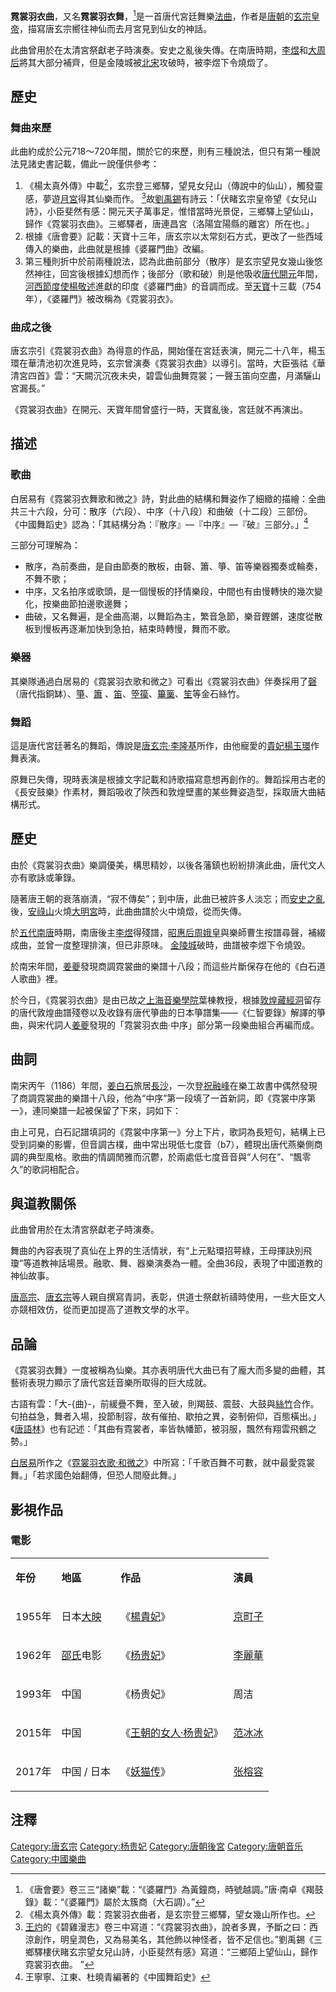 {{Otheruses|subject=唐代宮廷舞樂《霓(ní)裳羽衣曲》|other=[[周深|周深]]演唱的古風歌曲|雲裳羽衣曲}}

'''霓裳羽衣曲'''，又名'''霓裳羽衣舞'''，<ref>《唐會要》卷三三“諸樂”載：“《婆羅門》為黃鐘商，時號越調。”唐·南卓《羯鼓錄》載：“《婆羅門》屬於太簇商（大石調）。”</ref>是一首唐代宮廷舞樂[[法曲|法曲]]，作者是[[唐朝|唐朝]]的[[唐玄宗|玄宗皇帝]]，描寫唐玄宗嚮往神仙而去月宮見到仙女的神話。

此曲曾用於在太清宮祭獻老子時演奏。安史之亂後失傳。在南唐時期，[[李煜|李煜]]和[[大周后|大周后]]將其大部分補齊，但是金陵城被[[北宋|北宋]]攻破時，被李煜下令燒燬了。

== 歷史 ==

=== 舞曲來歷 ===

此曲約成於公元718～720年間，關於它的來歷，則有三種說法，但只有第一種說法見諸史書記載，備此一說僅供參考：

# 《楊太真外傳》中載<ref>《楊太真外傳》載：霓裳羽衣曲者，是玄宗登三鄉驛，望女幾山所作也。 </ref>，玄宗登三鄉驛，望見女兒山（傳說中的仙山），觸發靈感，夢遊[[廣寒宮|月宮]]得其仙樂而作。 <ref>[[王灼_(宋朝)|王灼]]的《碧雞漫志》卷三中寫道：“《霓裳羽衣曲》，說者多異，予斷之曰：西涼創作，明皇潤色，又為易美名，其他飾以神怪者，皆不足信也。”劉禹錫《三鄉驛樓伏睹玄宗望女兒山詩，小臣斐然有感》寫道：“三鄉陌上望仙山，歸作霓裳羽衣曲。 ”</ref>故[[劉禹錫|劉禹錫]]有詩云：「伏睹玄宗皇帝望《女兒山詩》，小臣斐然有感：開元天子萬事足，惟惜當時光景促，三鄉驛上望仙山，歸作《霓裳羽衣曲》。三鄉驛者，唐連昌宮（洛陽宜陽縣的離宮）所在也。」
# 根據《唐會要》記載：天寶十三年，唐玄宗以太常刻石方式，更改了一些西域傳入的樂曲，此曲就是根據《婆羅門曲》改編。
# 第三種則折中於前兩種說法，認為此曲前部分（散序）是玄宗望見女幾山後悠然神往，回宮後根據幻想而作；後部分（歌和破）則是他吸收[[開元|唐代開元]]年間，[[河西節度使|河西節度使]][[楊敬述|楊敬述]]進獻的印度《婆羅門曲》的音調而成。至[[天寶_(唐朝)|天寶]]十三載（754年），《婆羅門》被改稱為《霓裳羽衣》。

=== 曲成之後 ===

唐玄宗引《霓裳羽衣曲》為得意的作品，開始僅在宮廷表演，開元二十八年，楊玉環在華清池初次進見時，玄宗曾演奏《霓裳羽衣曲》以導引。當時，大臣張祜《華清宮四首》雲：“天闕沉沉夜未央，碧雲仙曲舞霓裳；一聲玉笛向空盡，月滿驪山宮漏長。”

《霓裳羽衣曲》在開元、天寶年間曾盛行一時，天寶亂後，宮廷就不再演出。

== 描述 ==

=== 歌曲 ===

白居易有《霓裳羽衣舞歌和微之》詩，對此曲的結構和舞姿作了細緻的描繪：全曲共三十六段，分可：散序（六段）、中序（十八段）和曲破（十二段）三部份。 《中國舞蹈史》認為：「其結構分為：『散序』—『中序』—『破』三部分。」<ref>王寧寧、江東、杜曉青編著的《中國舞蹈史》</ref>

三部分可理解為：

* 散序，為前奏曲，是自由節奏的散板，由磬、簫、箏、笛等樂器獨奏或輪奏，不舞不歌；
* 中序，又名拍序或歌頭，是一個慢板的抒情樂段，中間也有由慢轉快的幾次變化，按樂曲節拍邊歌邊舞；
* 曲破，又名舞遍，是全曲高潮，以舞蹈為主，繁音急節，樂音鏗鏘，速度從散板到慢板再逐漸加快到急拍，結束時轉慢，舞而不歌。

=== 樂器 ===

其樂隊通過白居易的《霓裳羽衣歌和微之》可看出《霓裳羽衣曲》伴奏採用了[[編磬|磬]]（唐代指銅缽）、[[箏|箏]]、[[簫|簫]] 、[[笛|笛]]、[[箜篌|箜篌]]、[[篳篥|篳篥]]、[[笙|笙]]等金石絲竹。

=== 舞蹈 ===

這是唐代宮廷著名的舞蹈，傳說是[[唐玄宗|唐玄宗·李隆基]]所作，由他寵愛的[[貴妃|貴妃]][[楊貴妃|楊玉環]]作舞表演。

原舞已失傳，現時表演是根據文字記載和詩歌描寫意想再創作的。舞蹈採用古老的《長安鼓樂》作素材，舞蹈吸收了陝西和敦煌壁畫的某些舞姿造型，採取唐大曲結構形式。

== 歷史 ==

由於《霓裳羽衣曲》樂調優美，構思精妙，以後各藩鎮也紛紛排演此曲，唐代文人亦有歌詠或筆錄。

隨著唐王朝的衰落崩潰，“寂不傳矣”；到中唐，此曲已被許多人淡忘；而[[安史之亂|安史之亂]]後，[[安祿山|安祿山]]火燒[[大明宮|大明宮]]時，此曲曲譜於火中燒燬，從而失傳。

於[[五代十國|五代]][[南唐|南唐]]時期，南唐後主[[李煜|李煜]]得殘譜，[[大周後|昭惠后]][[周娥皇|周娥皇]]與樂師曹生按譜尋聲，補綴成曲，並曾一度整理排演，但已非原味。 [[金陵城|金陵城]]破時，曲譜被李煜下令燒毀。

於南宋年間，[[姜夔|姜夔]]發現商調霓裳曲的樂譜十八段；而這些片斷保存在他的《白石道人歌曲》裡。

於今日，《霓裳羽衣曲》是由已故之[[上海音樂學院|上海音樂學院]]葉棟教授，根據[[莫高窟|敦煌藏經洞]]留存的唐代敦煌曲譜殘卷以及收錄有唐代箏曲的日本箏譜集——《仁智要錄》解譯的箏曲，與宋代詞人[[姜夔|姜夔]]發現的「霓裳羽衣曲·中序」部分第一段樂曲組合再編而成。

== 曲詞 ==

南宋丙午（1186）年間，[[姜夔|姜白石]]旅居[[長沙|長沙]]，一次登[[祝融峰|祝融峰]]在樂工故書中偶然發現了商調霓裳曲的樂譜十八段，他為“中序”第一段填了一首新詞，即《霓裳中序第一》，連同樂譜一起被保留了下來，詞如下：

{{Cquote|丙午歲，留長沙，登祝融，因得其祠神之曲，曰黃帝鹽、蘇合香。又於樂工故書中得商調霓裳曲十八闋，皆虛譜無詞。按沈氏樂律“霓裳道調”，此乃商調；樂天詩雲“散序六闋”，此特兩闋。未知孰是？然音節閒雅，不類今曲。予不暇盡作，作中序一闋傳於世。予方羈遊，感此古音，不自知其詞之怨抑也。

亭皋正望極，亂落江蓮歸未得，多病卻無氣力。況紈扇漸疏，羅衣初索，流光過隙。嘆杏梁、雙燕如客。人何在，一簾淡月，彷彿照顏色。

幽寂，亂蛩吟壁。動庾信、清愁似織。沈思年少浪。笛裡關山，柳下坊陌，墜紅無信息。漫暗水，涓涓溜碧。漂零久，而今何意，醉臥酒壚側。 }}

由上可見，白石記譜填詞的《霓裳中序第一》分上下片，歌詞為長短句，結構上已受到詞樂的影響，但音調古樸，曲中常出現低七度音（b7），體現出唐代燕樂側商調的典型風格。歌曲的情調閒雅而沉鬱，於兩處低七度音音與“人何在”、“飄零久”的歌詞相配合。

== 與道教關係 ==

此曲曾用於在太清宮祭獻老子時演奏。

舞曲的內容表現了真仙在上界的生活情狀，有“上元點環招萼綠，王母揮訣別飛瓊”等道教神話場景。融歌、舞、器樂演奏為一體。全曲36段，表現了中國道教的神仙故事。

[[唐高宗|唐高宗]]、[[唐玄宗|唐玄宗]]等人親自撰寫青詞，表彰，供道士祭獻祈禱時使用，一些大臣文人亦競相效仿，從而更加提高了道教文學的水平。

== 品論 ==

《霓裳羽衣舞》一度被稱為仙樂。其亦表明唐代大曲已有了龐大而多變的曲體，其藝術表現力顯示了唐代宮廷音樂所取得的巨大成就。

古語有雲：「大-{曲}-，前緩疊不舞，至入破，則羯鼓、震鼓、大鼓與[[絲竹|絲竹]]合作。句拍益急，舞者入場，投節制容，故有催拍、歇拍之異，姿制俯仰，百態橫出。」《[[唐語林|唐語林]]》也有記述：「其曲有霓裳者，率皆執幡節，被羽服，飄然有翔雲飛鶴之勢。」

[[白居易|白居易]]所作之《[[霓裳羽衣歌和微之|霓裳羽衣歌·和微之]]》中所寫：「千歌百舞不可數，就中最愛霓裳舞。」「若求國色始翻傳，但恐人間廢此舞。」

== 影視作品 ==
===電影===
{| class="wikitable" 
|-  style="background:cornflowerblue; color:white; text-align:center;"
|'''年份'''||'''地區'''||'''作品'''||'''演員'''
|-
|1955年||日本[[大映|大映]]||《[[楊貴妃_(1955年電影)|楊貴妃]]》||[[京町子|京町子]]
|-
|1962年||[[邵氏兄弟（香港）|邵氏]]电影||《[[楊貴妃_(1962年電影)|杨贵妃]]》||[[李麗華|李麗華]]
|-
|1993年
|中国
|《杨贵妃》
|周洁
|-
|2015年||中国||《[[王朝的女人·杨贵妃|王朝的女人·杨贵妃]]》||[[范冰冰|范冰冰]]
|-
|2017年
|中国 / 日本
|《[[妖猫传|妖猫传]]》
|[[張榕容|张榕容]]
|}

==注釋==
{{Reflist|2}}

[[Category:唐玄宗|Category:唐玄宗]]
[[Category:杨贵妃|Category:杨贵妃]]
[[Category:唐朝後宮|Category:唐朝後宮]]
[[Category:唐朝音乐|Category:唐朝音乐]]
[[Category:中國樂曲|Category:中國樂曲]]